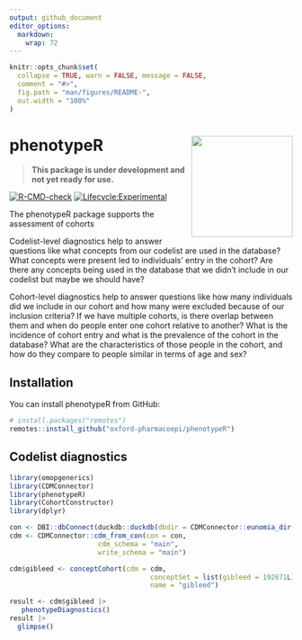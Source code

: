 ```yaml
---
output: github_document
editor_options: 
  markdown: 
    wrap: 72
---
```


<!-- README.md is generated from README.Rmd. Please edit that file -->

```r
knitr::opts_chunk$set(
  collapse = TRUE, warn = FALSE, message = FALSE,
  comment = "#>",
  fig.path = "man/figures/README-",
  out.width = "100%"
)
```

# phenotypeR <img src="man/figures/logo.png" align="right" height="180"/>

<!-- badges: start -->

> **This package is under development and not yet ready for use.**

[![R-CMD-check](https://github.com/ohdsi/phenotypeR/actions/workflows/R-CMD-check.yaml/badge.svg)](https://github.com/ohdsi/phenotypeR/actions/workflows/R-CMD-check.yaml)
[![Lifecycle:Experimental](https://img.shields.io/badge/Lifecycle-Experimental-339999)](https://lifecycle.r-lib.org/articles/stages.html#experimental)

<!-- badges: end -->

The phenotypeR package supports the assessment of cohorts 

Codelist-level diagnostics help to answer questions like what concepts from our codelist are used in the database? What concepts were present led to individuals' entry in the cohort? Are there any concepts being used in the database that we didn't include in our codelist but maybe we should have?

Cohort-level diagnostics help to answer questions like how many individuals did we include in our cohort and how many were excluded because of our inclusion criteria? If we have multiple cohorts, is there overlap between them and when do people enter one cohort relative to another? What is the incidence of cohort entry and what is the prevalence of the cohort in the database? What are the characteristics of those people in the cohort, and how do they compare to people similar in terms of age and sex?

## Installation

You can install phenotypeR from GitHub:

```r
# install.packages("remotes")
remotes::install_github("oxford-pharmacoepi/phenotypeR")
```

## Codelist diagnostics

```r
library(omopgenerics)
library(CDMConnector)
library(phenotypeR)
library(CohortConstructor)
library(dplyr)

con <- DBI::dbConnect(duckdb::duckdb(dbdir = CDMConnector::eunomia_dir()))
cdm <- CDMConnector::cdm_from_con(con = con,
                      cdm_schema = "main",
                      write_schema = "main")

cdm$gibleed <- conceptCohort(cdm = cdm,
                                   conceptSet = list(gibleed = 192671L),
                                   name = "gibleed")

result <- cdm$gibleed |>
   phenotypeDiagnostics()
result |> 
  glimpse()
```

